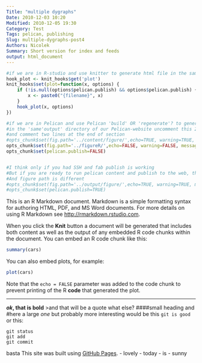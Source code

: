 ```yaml
---
Title: "multiple dygraphs"
Date: 2010-12-03 10:20
Modified: 2010-12-05 19:30
Category: Test
Tags: pelican, publishing
Slug: multiple-dygraphs-post4
Authors: Nicolek
Summary: Short version for index and feeds
output: html_document
---
```

```r
#if we are in R-studio and use knitter to generate html file in the same directory as this file comment this entire section
hook_plot <- knit_hooks$get('plot')
knit_hooks$set(plot=function(x, options) {
    if (!is.null(options$pelican.publish) && options$pelican.publish) {
        x <- paste0("{filename}", x)
    }
    hook_plot(x, options)
})

#if we are in Pelican and use Pelican 'build' OR 'regenerate'? to generate local html file 
#in the 'same'output' directory of our Pelican-website uncomment this 2 lines 
#and comment two lines at the end of section
#opts_chunk$set(fig.path='../content/figure/',echo=TRUE, warning=TRUE, message=TRUE)
opts_chunk$set(fig.path='../figureR/',echo=FALSE, warning=FALSE, message=FALSE)
opts_chunk$set(pelican.publish=FALSE)


#I think only if you had SSH and fab publish is working
#But if you are ready to run pelican content and publish to the web, that should be TRUE. 
#And figure path is different
#opts_chunk$set(fig.path='../output/figure/',echo=TRUE, warning=TRUE, message=TRUE)
#opts_chunk$set(pelican.publish=TRUE)

```

This is an R Markdown document. Markdown is a simple formatting syntax for authoring HTML, PDF, and MS Word documents. For more details on using R Markdown see <http://rmarkdown.rstudio.com>.

When you click the **Knit** button a document will be generated that includes both content as well as the output of any embedded R code chunks within the document. You can embed an R code chunk like this:

```r
summary(cars)
```

You can also embed plots, for example:

```r
plot(cars)
```

Note that the `echo = FALSE` parameter was added to the code chunk to prevent printing of the R **code** that generated the plot.

--------------------------
***ok*, that is bold**
>and that will be a quote
what else?
####small heading
and 
#here a large *one*
but probably more interesting would be 
this `git is good`
or this:
```
git status
git add
git commit
```
basta
This site was built using [GitHub Pages](https://pages.github.com/).
- lovely
- today
- is
- sunny
